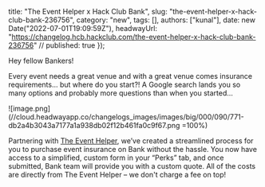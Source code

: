   title: "The Event Helper x Hack Club Bank",
  slug: "the-event-helper-x-hack-club-bank-236756",
  category: "new",
  tags: [],
  authors: ["kunal"],
  date: new Date("2022-07-01T19:09:59Z"),
  headwayUrl: "https://changelog.hcb.hackclub.com/the-event-helper-x-hack-club-bank-236756" // published: true
});

Hey fellow Bankers!

Every event needs a great venue and with a great venue comes insurance requirements... but where do you start?! A Google search lands you so many options and probably more questions than when you started...

![image.png](//cloud.headwayapp.co/changelogs_images/images/big/000/090/771-db2a4b3043a7177a1a938db02f12b461fa0c9f67.png =100%)

Partnering with [The Event Helper](https://www.theeventhelper.com/), we’ve created a streamlined process for you to purchase event insurance on Bank without the hassle. You now have access to a simplified, custom form in your “Perks” tab, and once submitted, Bank team will provide you with a custom quote. All of the costs are directly from The Event Helper – we don't charge a fee on top!
